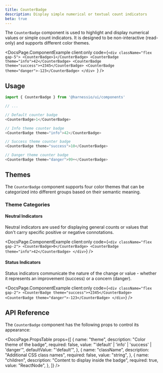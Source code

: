 ```yaml
---
title: CounterBadge
description: Display simple numerical or textual count indicators
beta: true
---
```


The `CounterBadge` component is used to highlight and display numerical values or simple count indicators. It is designed to be non-interactive (read-only) and supports different color themes.


<DocsPage.ComponentExample
  client:only
  code={`<div className="flex gap-5">
        <CounterBadge>1</CounterBadge>
        <CounterBadge theme="info">42</CounterBadge>
        <CounterBadge theme="success">+2345</CounterBadge>
        <CounterBadge theme="danger">-123</CounterBadge>
    </div>
`}
/>

## Usage

```typescript jsx
import { CounterBadge } from '@harnessio/ui/components'

// ...

// Default counter badge
<CounterBadge>1</CounterBadge>

// Info theme counter badge
<CounterBadge theme="info">42</CounterBadge>

// Success theme counter badge
<CounterBadge theme="success">10</CounterBadge>

// Danger theme counter badge
<CounterBadge theme="danger">99+</CounterBadge>
```

## Themes

The `CounterBadge` component supports four color themes that can be categorized into different groups based on their semantic meaning.

### Theme Categories

#### Neutral Indicators

Neutral indicators are used for displaying general counts or values that don't carry specific positive or negative connotations.

<DocsPage.ComponentExample
  client:only
  code={`
    <div className="flex gap-2">
        <CounterBadge>0</CounterBadge>
        <CounterBadge theme="info">42</CounterBadge>
    </div>
`}
/>

#### Status Indicators

Status indicators communicate the nature of the change or value - whether it represents an improvement (success) or a concern (danger).

<DocsPage.ComponentExample
  client:only
  code={`
    <div className="flex gap-2">
        <CounterBadge theme="success">+2345</CounterBadge>
        <CounterBadge theme="danger">-123</CounterBadge>
    </div>
`}
/>

## API Reference

The `CounterBadge` component has the following props to control its appearance:

<DocsPage.PropsTable
  props={[
    {
      name: "theme",
      description: "Color theme of the badge",
      required: false,
      value: "'default' | 'info' | 'success' | 'danger'",
      defaultValue: "'default'",
    },
    {
      name: "className",
      description: "Additional CSS class names",
      required: false,
      value: "string",
    },
    {
      name: "children",
      description: "Content to display inside the badge",
      required: true,
      value: "ReactNode",
    },
  ]}
/>
